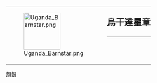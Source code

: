 {| style="border: 1px solid {{{border|gray}}}; background-color: {{{color|#fdffe7}}};"
|rowspan="2" valign="middle" | [[File:Uganda Barnstar.png|100px]]
|rowspan="2" |
|style="font-size: x-large; padding: 0; vertical-align: middle; height: 1.1em;" | '''烏干達星章'''
|-
|style="vertical-align: middle; border-top: 1px solid gray;" | {{{1}}}
|}

<noinclude>
[[Category:維基星章模板|旗帜]]
</noinclude>